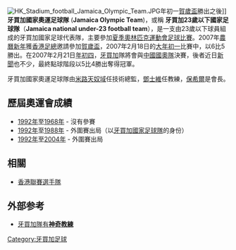 [[File:HK_Stadium_football_Jamaica_Olympic_Team.JPG|thumb]]年初一[[賀歲盃|賀歲盃]]勝出之後]]
'''牙買加國家奧運足球隊'''  ('''Jamaica Olympic Team''')，或稱 '''牙買加23歲以下國家足球隊'''（'''Jamaica national under-23 football team'''），是一支由23歲以下球員組成的牙買加國家足球代表隊，主要參加[[夏季奧林匹克運動會足球比賽|夏季奧林匹克運動會足球比賽]]。2007年[[農曆新年|農曆新年]]獲[[香港足總|香港足總]]邀請參加[[2007年賀歲盃足球賽|賀歲盃]]，2007年2月18日的[[年初一|大年初一]]比賽中，以6比5勝出。在2007年2月21日[[農曆|年初四]]，[[牙買加|牙買加]]隊將會與[[中國國家奧運足球隊|中國國奧隊]]決賽，後者近日[[新聞|新聞]]也不少，最終點球階段以5比4勝出奪得冠軍。 

牙買加國家奧運足球隊由[[維利博爾·米盧蒂諾維奇|米路天奴域]]任技術總監，[[鄧士維|鄧士維]]任教練，[[保希爾|保希爾]]是會長。

==歷屆奧運會成績==
*[[1896年夏季奧林匹克運動會足球比賽|1992年]]至[[1968年夏季奧林匹克運動會足球比賽|1968年]] - 沒有參賽
*[[1972年夏季奧林匹克運動會足球比賽|1992年]]至[[1988年夏季奧林匹克運動會足球比賽|1988年]] - 外圍賽出局（以[[牙買加國家足球隊|牙買加國家足球隊]]的身份）
*[[1992年夏季奧林匹克運動會足球比賽|1992年]]至[[2004年夏季奧林匹克運動會足球比賽|2004年]] - 外圍賽出局

==相關==
*[[香港聯賽選手隊|香港聯賽選手隊]]

==外部参考==
*[https://web.archive.org/web/20070312181719/http://www.metrohk.com.hk/pda/09022007/0214bb42f0a39f4ced36e075f3e69ba3.html 牙買加隊有'''神奇教練''']

[[Category:牙買加足球|Category:牙買加足球]]